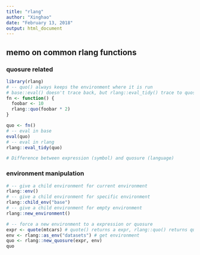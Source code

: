 ```yaml
---
title: "rlang"
author: "Xinghao"
date: "February 13, 2018"
output: html_document
---
```


## memo on common rlang functions

### quosure related

```r
library(rlang)
# -- quo() always keeps the environment where it is run
# base::eval() doesn't trace back, but rlang::eval_tidy() trace to quosure's environment
fn <- function() {
  foobar <- 10
  rlang::quo(foobar * 2)
}

quo <- fn()
# -- eval in base
eval(quo)
# -- eval in rlang
rlang::eval_tidy(quo)
```

```r
# Difference between expression (symbol) and quosure (language)

```

### environment manipulation

```r
# -- give a child environment for current environment
rlang::env()
# -- give a child environment for specific environment
rlang::child_env("base")
# -- give a child environment for empty environment
rlang::new_environment()

# -- force a new environment to a expression or quosure
expr <- quote(mtcars) # quote() returns a expr, rlang::quo() returns quosure
env <- rlang::as_env("datasets") # get environment
quo <- rlang::new_quosure(expr, env)
quo

```






